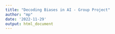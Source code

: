 ```yaml
---
title: "Decoding Biases in AI - Group Project"
author: "mp"
date: '2022-11-29'
output: html_document
---
```



